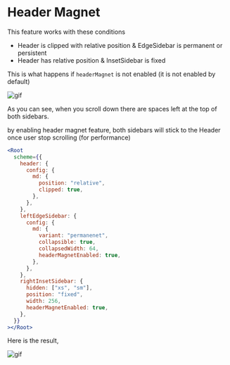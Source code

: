 
<Meta title="Layout v5/Feature/Header Magnet" />

<style>{`
  .sbdocs-content {
    max-width: 720px;
  }
`}</style>

# Header Magnet

This feature works with these conditions

- Header is clipped with relative position & EdgeSidebar is permanent or persistent
- Header has relative position & InsetSidebar is fixed

This is what happens if `headerMagnet` is not enabled (it is not enabled by default)

![gif](https://media.giphy.com/media/SY3u3d5nVfIvKs95cY/giphy.gif)

As you can see, when you scroll down there are spaces left at the top of both sidebars.

by enabling header magnet feature, both sidebars will stick to the Header once user stop scrolling (for performance)

```jsx
<Root
  scheme={{
    header: {
      config: {
        md: {
          position: "relative",
          clipped: true,
        },
      },
    },
    leftEdgeSidebar: {
      config: {
        md: {
          variant: "permanenet",
          collapsible: true,
          collapsedWidth: 64,
          headerMagnetEnabled: true,
        },
      },
    },
    rightInsetSidebar: {
      hidden: ["xs", "sm"],
      position: "fixed",
      width: 256,
      headerMagnetEnabled: true,
    },
  }}
></Root>
```

Here is the result,

![gif](https://media.giphy.com/media/dwS3BnAiXchbyCTP4R/giphy.gif)
